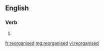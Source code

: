 ==English==

===Verb===
{{head|en|verb form}}

# {{en-past of|reorganise}}

[[fr:reorganised]]
[[mg:reorganised]]
[[vi:reorganised]]